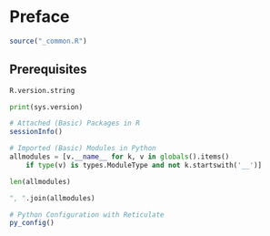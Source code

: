 # Preface {#preface .unnumbered}

```r
source("_common.R")
```

## Prerequisites

```r
R.version.string
```

```python
print(sys.version)

```

```r
# Attached (Basic) Packages in R 
sessionInfo()
```

```python
# Imported (Basic) Modules in Python 
allmodules = [v.__name__ for k, v in globals().items() 
    if type(v) is types.ModuleType and not k.startswith('__')]

len(allmodules)

", ".join(allmodules)

```

```r
# Python Configuration with Reticulate
py_config()
```
